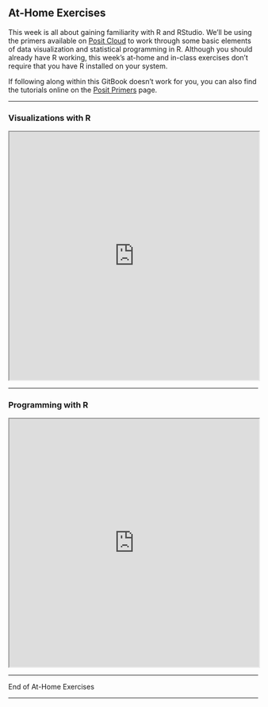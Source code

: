 ## At-Home Exercises

This week is all about gaining familiarity with R and RStudio. We'll be using 
the primers available on <a href="https://posit.cloud">Posit Cloud</a> to work
through some basic elements of data visualization and statistical programming in
R. Although you should already have R working, this week's at-home and in-class 
exercises don't require that you have R installed on your system.

If following along within this GitBook doesn't work for you, you can also find
the tutorials online on the [Posit Primers](https://posit.cloud/learn/primers/1)
page.

---

### Visualizations with R

<iframe 
  id="01visualization"
  width="100%"
  height="500"
  src="https://tutorials.shinyapps.io/02-Vis-Basics/"
  scrolling="auto"
  data-external="1"
  allow="fullscreen"
  loading="lazy"
  referrerpolicy="no-referrer">
</iframe>

---

### Programming with R

<iframe 
  id="02programming"
  width="100%"
  height="500"
  src="https://tutorials.shinyapps.io/04-Programming-Basics/"
  scrolling="auto"
  data-external="1"
  allow="fullscreen"
  loading="lazy"
  referrerpolicy="no-referrer">
</iframe>

---

End of At-Home Exercises

---
